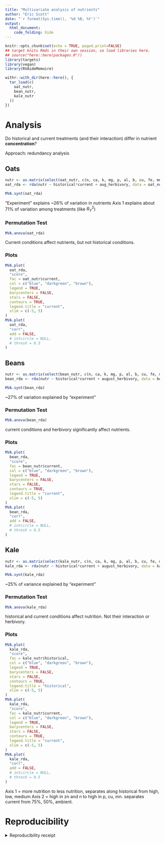 ```yaml
---
title: "Multivariate analysis of nutrients"
author: "Eric Scott"
date: "`r format(Sys.time(), '%d %B, %Y')`"
output: 
  html_document:
    code_folding: hide
---
```


```r
knitr::opts_chunk$set(echo = TRUE, paged.print=FALSE)
## target knits Rmds in their own session, so load libraries here.
## source("here::here(packages.R"))
library(targets)
library(vegan)
library(RVAideMemoire)
```

```r
withr::with_dir(here::here(), {
  tar_load(c(
    oat_nutr,
    bean_nutr,
    kale_nutr
  ))
})
```

# Analysis

Do historical and current treatments (and their interaction) differ in nutrient **concentration**?

Approach: redundancy analysis

## Oats

```r
nutr <- as.matrix(select(oat_nutr, c(n, ca, k, mg, p, al, b, cu, fe, mn, zn)))
oat_rda <- rda(nutr ~ historical*current + aug_herbivory, data = oat_nutr, scale = TRUE)
```

```r
MVA.synt(oat_rda)
```

"Experiment" explains ~26% of variation in nutrients
Axis 1 explains about 71% of variation among treatments (like $R^2_Y$)

### Permutation Test

```r
MVA.anova(oat_rda)
```

Current conditions affect nutrients, but not historical conditions.

### Plots

```r
MVA.plot(
  oat_rda,
  "score",
  fac = oat_nutr$current,
  col = c("blue", "darkgreen", "brown"),
  legend = TRUE,
  barycenters = FALSE,
  stars = FALSE,
  contours = TRUE,
  legend.title = "current",
  xlim = c(-5, 5)
)
MVA.plot(
  oat_rda,
  "corr",
  add = FALSE,
  # intcircle = NULL,
  # thresh = 0.5
)
```

## Beans

```r
nutr <- as.matrix(select(bean_nutr, c(n, ca, k, mg, p, al, b, cu, fe, mn, zn)))
bean_rda <- rda(nutr ~ historical*current + august_herbivory, data = bean_nutr, scale = TRUE)
```

```r
MVA.synt(bean_rda)
```

~27% of variation explained by "experiment"

### Permutation Test

```r
MVA.anova(bean_rda)
```

current conditions and herbivory significantly affect nutrients.

### Plots

```r
MVA.plot(
  bean_rda,
  "score",
  fac = bean_nutr$current,
  col = c("blue", "darkgreen", "brown"),
  legend = TRUE,
  barycenters = FALSE,
  stars = FALSE,
  contours = TRUE,
  legend.title = "current",
  xlim = c(-5, 5)
)
MVA.plot(
  bean_rda,
  "corr",
  add = FALSE,
  # intcircle = NULL,
  # thresh = 0.5
)
```

## Kale

```r
nutr <- as.matrix(select(kale_nutr, c(n, ca, k, mg, p, al, b, cu, fe, mn, zn)))
kale_rda <- rda(nutr ~ historical*current + august_herbivory, data = kale_nutr, scale = TRUE)
```

```r
MVA.synt(kale_rda)
```

~25% of variance explained by "experiment"

### Permutation Test

```r
MVA.anova(kale_rda)
```

historical and current conditions affect nutrition.  Not their interaction or herbivory.

### Plots

```r
MVA.plot(
  kale_rda,
  "score",
  fac = kale_nutr$historical,
  col = c("blue", "darkgreen", "brown"),
  legend = TRUE,
  barycenters = FALSE,
  stars = FALSE,
  contours = TRUE,
  legend.title = "historical",
  xlim = c(-5, 5)
)
MVA.plot(
  kale_rda,
  "score",
  fac = kale_nutr$current,
  col = c("blue", "darkgreen", "brown"),
  legend = TRUE,
  barycenters = FALSE,
  stars = FALSE,
  contours = TRUE,
  legend.title = "current",
  xlim = c(-5, 5)
)
MVA.plot(
  kale_rda,
  "corr",
  add = FALSE,
  # intcircle = NULL,
  # thresh = 0.5
)
```

Axis 1 = more nutrition to less nutrition, separates along historical from high, low, medium
Axis 2 = high in zn and n to high in p, cu, mn. separates current from 75%, 50%, ambient.

# Reproducibility

<details><summary>Reproducibility receipt</summary>

```r
## datetime
Sys.time()

## repository
if(requireNamespace('git2r', quietly = TRUE)) {
  git2r::repository()
} else {
  c(
    system2("git", args = c("log", "--name-status", "-1"), stdout = TRUE),
    system2("git", args = c("remote", "-v"), stdout = TRUE)
  )
}

## session info
sessionInfo()
```

</details>
